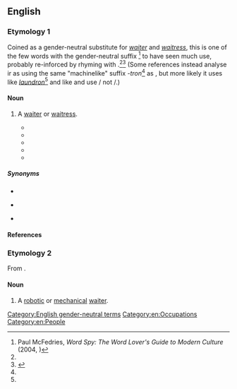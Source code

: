 ==English==

===Etymology 1===
Coined as a gender-neutral substitute for ''[[waiter]]'' and ''[[waitress]]'', this is one of the few words with the gender-neutral suffix {{m|en|-ron}}<ref name="McFedries">Paul McFedries, ''Word Spy: The Word Lover's Guide to Modern Culture'' (2004, {{ISBN|076791807X}})</ref> to have seen much use, probably re-inforced by rhyming with {{m|en|patron}}.<ref name="McFedries"/><ref name="MWO">{{R:MWO}}</ref> (Some references instead analyse ir as using the same "machinelike" suffix ''-tron''<ref name="MWO"/> as {{m|en|waitron||mechanical waiter}}, but more likely it uses {{m|en|-ron}} like ''[[Citations:laundron|laundron]]''<ref name="McFedries"/> and like {{m|en|waiter}} and {{m|en|waitress}} use {{m|en|-er}}/{{m|en|-ress}} not {{m|en||*-ter}}/{{m|en||*-tress}}.)

====Noun====
{{wikipedia}}
{{en-noun}}

# {{lb|en|nonstandard|rare}} A [[waiter]] or [[waitress]].
#* {{quote-book
|year=1992
|title=Jack the Bodiless
|first=Julian
|last=May
|authorlink=Julian May
|publisher=Knopf
|isbn=9780679409502
|ol=1567595M
|passage=With adolescent perversity, he turned up his nose at all of the elegant French items on the Closerie's menu and scandalized the '''waitron''' by demanding corned-beef hash—fried extra crisp—with poached eggs, a slice of fresh papaya with lime, banana-walnut bread, and a pitcher of Mexican chocolate.
}}
#* {{quote-book
|date=2004-09-28
|title=The Food and Beverage Handbook
|first=Tracey
|last=Dalton
|location=Lansdowne
|publisher=Juta and Company Ltd.
|isbn=9780702166396
|ol=7774255M
|page=48
|pageurl=http://books.google.com/books?id=NXBFhBNR2bYC&pg=PA48&dq=waitron
|passage=Table Service is the combined interaction between the guest and the '''waitron''' whilst seated at a table in the establishment's restaurant.
}}
#* {{quote-book
|date=2008-02-01
|title=Spit Or Swallow: A Guide for the Wine Virgin
|first=Jenny
|last=Ratcliffe-Wright
|location=Lansdowne
|publisher=Double Storey
|isbn=9781770130616
|ol=25421828M
|page=89
|pageurl=http://books.google.com/books?id=_-a8JSY4TRIC&pg=RA1-PA89&dq=waitron
|passage=If your wine '''waitron''' smells the cork, s/he's probably a beginner at this game because you can tell absolutely nothing by smelling the cork.
}}
#* {{quote-journal
|date=2010-05-10
|title=Jo'burg and London, relatively speaking
|first=Sam
|last=Cowen
|newspaper={{w|Daily Telegraph}}
|issn=0307-1235
|url=http://www.telegraph.co.uk/expat/expatlife/7686118/Joburg-and-London-relatively-speaking.html
|passage=Come back here with your cut glass, posh English accent and '''waitrons''' everywhere will melt at your feet.
}}
#* {{seemorecites|lang=en}}

=====Synonyms=====
* {{l|en|waitperson}}
* {{l|en|waitstaff}} {{qualifier|collective}}
* {{l|en|server}}

====References====
<references/>

===Etymology 2===
From {{suffix|waiter|tron|lang=en}}.

====Noun====
{{en-noun}}

# {{lb|en|dated|science fiction}} A [[robotic]] or [[mechanical]] [[waiter]].

[[Category:English gender-neutral terms]]
[[Category:en:Occupations]]
[[Category:en:People]]